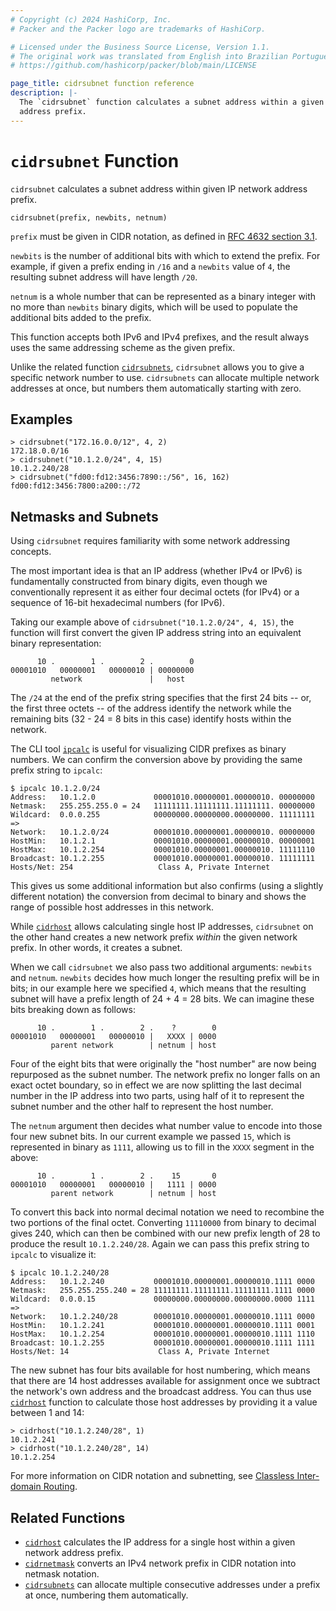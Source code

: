```yaml
---
# Copyright (c) 2024 HashiCorp, Inc.
# Packer and the Packer logo are trademarks of HashiCorp.

# Licensed under the Business Source License, Version 1.1.
# The original work was translated from English into Brazilian Portuguese.
# https://github.com/hashicorp/packer/blob/main/LICENSE

page_title: cidrsubnet function reference
description: |-
  The `cidrsubnet` function calculates a subnet address within a given IP network
  address prefix.
---
```


# `cidrsubnet` Function

`cidrsubnet` calculates a subnet address within given IP network address prefix.

```hcl
cidrsubnet(prefix, newbits, netnum)
```

`prefix` must be given in CIDR notation, as defined in
[RFC 4632 section 3.1](https://tools.ietf.org/html/rfc4632#section-3.1).

`newbits` is the number of additional bits with which to extend the prefix.
For example, if given a prefix ending in `/16` and a `newbits` value of
`4`, the resulting subnet address will have length `/20`.

`netnum` is a whole number that can be represented as a binary integer with
no more than `newbits` binary digits, which will be used to populate the
additional bits added to the prefix.

This function accepts both IPv6 and IPv4 prefixes, and the result always uses
the same addressing scheme as the given prefix.

Unlike the related function [`cidrsubnets`](/packer/docs/templates/hcl_templates/functions/ipnet/cidrsubnets), `cidrsubnet`
allows you to give a specific network number to use. `cidrsubnets` can allocate
multiple network addresses at once, but numbers them automatically starting
with zero.

## Examples

```shell-session
> cidrsubnet("172.16.0.0/12", 4, 2)
172.18.0.0/16
> cidrsubnet("10.1.2.0/24", 4, 15)
10.1.2.240/28
> cidrsubnet("fd00:fd12:3456:7890::/56", 16, 162)
fd00:fd12:3456:7800:a200::/72
```

## Netmasks and Subnets

Using `cidrsubnet` requires familiarity with some network addressing concepts.

The most important idea is that an IP address (whether IPv4 or IPv6) is
fundamentally constructed from binary digits, even though we conventionally
represent it as either four decimal octets (for IPv4) or a sequence of 16-bit
hexadecimal numbers (for IPv6).

Taking our example above of `cidrsubnet("10.1.2.0/24", 4, 15)`, the function
will first convert the given IP address string into an equivalent binary
representation:

```text
      10 .        1 .        2 .        0
00001010   00000001   00000010 | 00000000
         network               |   host
```

The `/24` at the end of the prefix string specifies that the first 24
bits -- or, the first three octets -- of the address identify the network
while the remaining bits (32 - 24 = 8 bits in this case) identify hosts
within the network.

The CLI tool [`ipcalc`](https://gitlab.com/ipcalc/ipcalc) is useful for
visualizing CIDR prefixes as binary numbers. We can confirm the conversion
above by providing the same prefix string to `ipcalc`:

```shell-session
$ ipcalc 10.1.2.0/24
Address:   10.1.2.0             00001010.00000001.00000010. 00000000
Netmask:   255.255.255.0 = 24   11111111.11111111.11111111. 00000000
Wildcard:  0.0.0.255            00000000.00000000.00000000. 11111111
=>
Network:   10.1.2.0/24          00001010.00000001.00000010. 00000000
HostMin:   10.1.2.1             00001010.00000001.00000010. 00000001
HostMax:   10.1.2.254           00001010.00000001.00000010. 11111110
Broadcast: 10.1.2.255           00001010.00000001.00000010. 11111111
Hosts/Net: 254                   Class A, Private Internet
```

This gives us some additional information but also confirms (using a slightly
different notation) the conversion from decimal to binary and shows the range
of possible host addresses in this network.

While [`cidrhost`](/packer/docs/templates/hcl_templates/functions/ipnet/cidrhost) allows calculating single host IP addresses,
`cidrsubnet` on the other hand creates a new network prefix _within_ the given
network prefix. In other words, it creates a subnet.

When we call `cidrsubnet` we also pass two additional arguments: `newbits` and
`netnum`. `newbits` decides how much longer the resulting prefix will be in
bits; in our example here we specified `4`, which means that the resulting
subnet will have a prefix length of 24 + 4 = 28 bits. We can imagine these
bits breaking down as follows:

```text
      10 .        1 .        2 .    ?        0
00001010   00000001   00000010 |   XXXX | 0000
         parent network        | netnum | host
```

Four of the eight bits that were originally the "host number" are now being
repurposed as the subnet number. The network prefix no longer falls on an
exact octet boundary, so in effect we are now splitting the last decimal number
in the IP address into two parts, using half of it to represent the subnet
number and the other half to represent the host number.

The `netnum` argument then decides what number value to encode into those
four new subnet bits. In our current example we passed `15`, which is
represented in binary as `1111`, allowing us to fill in the `XXXX` segment
in the above:

```text
      10 .        1 .        2 .    15       0
00001010   00000001   00000010 |   1111 | 0000
         parent network        | netnum | host
```

To convert this back into normal decimal notation we need to recombine the
two portions of the final octet. Converting `11110000` from binary to decimal
gives 240, which can then be combined with our new prefix length of 28 to
produce the result `10.1.2.240/28`. Again we can pass this prefix string to
`ipcalc` to visualize it:

```shell-session
$ ipcalc 10.1.2.240/28
Address:   10.1.2.240           00001010.00000001.00000010.1111 0000
Netmask:   255.255.255.240 = 28 11111111.11111111.11111111.1111 0000
Wildcard:  0.0.0.15             00000000.00000000.00000000.0000 1111
=>
Network:   10.1.2.240/28        00001010.00000001.00000010.1111 0000
HostMin:   10.1.2.241           00001010.00000001.00000010.1111 0001
HostMax:   10.1.2.254           00001010.00000001.00000010.1111 1110
Broadcast: 10.1.2.255           00001010.00000001.00000010.1111 1111
Hosts/Net: 14                    Class A, Private Internet
```

The new subnet has four bits available for host numbering, which means
that there are 14 host addresses available for assignment once we subtract
the network's own address and the broadcast address. You can thus use
[`cidrhost`](/packer/docs/templates/hcl_templates/functions/ipnet/cidrhost) function to calculate those host addresses by
providing it a value between 1 and 14:

```shell-session
> cidrhost("10.1.2.240/28", 1)
10.1.2.241
> cidrhost("10.1.2.240/28", 14)
10.1.2.254
```

For more information on CIDR notation and subnetting, see
[Classless Inter-domain Routing](https://en.wikipedia.org/wiki/Classless_Inter-Domain_Routing).

## Related Functions

- [`cidrhost`](/packer/docs/templates/hcl_templates/functions/ipnet/cidrhost) calculates the IP address for a single host
  within a given network address prefix.
- [`cidrnetmask`](/packer/docs/templates/hcl_templates/functions/ipnet/cidrnetmask) converts an IPv4 network prefix in CIDR
  notation into netmask notation.
- [`cidrsubnets`](/packer/docs/templates/hcl_templates/functions/ipnet/cidrsubnets) can allocate multiple consecutive
  addresses under a prefix at once, numbering them automatically.
